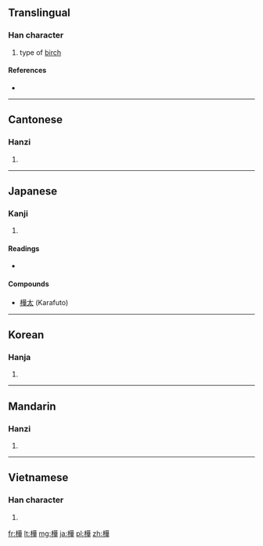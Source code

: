 {{also|桦|椛}}
==Translingual==

===Han character===
{{Han char|rn=75|rad=木|as=12|sn=16|four=4495<sub>4</sub>|canj=木廿一十 (DTMJ)}}

# type of [[birch]]

====References====
* {{Han ref|kx=0552.010|dkj=15497|dj=0940.060|hdz=21261.010|uh=6A3A|ud=27194|bh=BEEC|bd=48876}}

----

==Cantonese==

===Hanzi===
{{yue-hanzi|jyut=|y=wa6|sim=桦}}

# {{defn|lang=yue|sort=木12}}

----

==Japanese==

===Kanji===
{{ja-kanji|grade=|rs=木12}}

# {{defn|lang=ja|sort=木12}}

====Readings====
* {{ja-readings|on=[[か]] (ka)|kun=[[かば]] (kaba)}}

====Compounds====
* [[樺太]] (Karafuto)

----

==Korean==

===Hanja===
{{ko-hanja|hangeul=[[화]]|eumhun=|rv=hwa|mr=hwa|y=hwa}}

# {{defn|lang=ko|sort=木12}}

----

==Mandarin==

===Hanzi===
{{cmn-hanzi|sim=桦|pin=[[huà]] ([[hua4]])|wg=hua<sup>4</sup>}}

# {{defn|lang=cmn|sort=木12}}

----

==Vietnamese==

===Han character===
{{vi-hantu|[[hoa]]|rs=木12}}

# {{defn|lang=vi|sort=木12}}

[[fr:樺]]
[[lt:樺]]
[[mg:樺]]
[[ja:樺]]
[[pl:樺]]
[[zh:樺]]